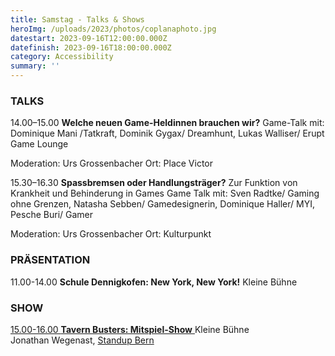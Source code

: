 ```yaml
---
title: Samstag - Talks & Shows
heroImg: /uploads/2023/photos/coplanaphoto.jpg
datestart: 2023-09-16T12:00:00.000Z
datefinish: 2023-09-16T18:00:00.000Z
category: Accessibility
summary: ''
---
```


### TALKS

14.00–15.00	**Welche neuen Game-Heldinnen brauchen wir?** Game-Talk mit: Dominique Mani /Tatkraft, Dominik Gygax/ Dreamhunt, Lukas Walliser/ Erupt Game Lounge        

Moderation: Urs Grossenbacher  Ort: Place Victor

15.30–16.30	**Spassbremsen oder Handlungsträger?** 	Zur Funktion von Krankheit und Behinderung in Games  Game Talk mit: Sven Radtke/ Gaming ohne Grenzen, Natasha Sebben/ Gamedesignerin, Dominique Haller/ MYI, Pesche Buri/ Gamer          

Moderation: Urs Grossenbacher Ort: Kulturpunkt

### PRÄSENTATION

11.00-14.00 	**Schule Dennigkofen: New York, New York!**		Kleine Bühne

### SHOW

[15.00-16.00	**Tavern Busters: Mitspiel-Show**	](< https://assets.tina.io/b022fb78-dee7-41fa-8081-1869fa876097/DSCF8278.JPG>)		Kleine Bühne\
Jonathan Wegenast, [Standup Bern](https://standupbern.ch/)
